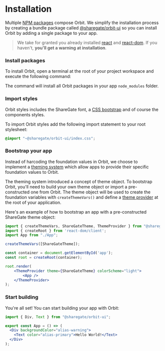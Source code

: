 
<Meta
    title="Installation"
    id="installation"
/>

# Installation

Multiple [NPM packages](https://www.npmjs.com/settings/orbit-ui/packages) compose Orbit. We simplify the installation process by creating a bundle package called [@sharegate/orbit-ui](https://www.npmjs.com/package/@sharegate/orbit-ui) so you can install Orbit by adding a single package to your app.

> We take for granted you already installed [react](https://www.npmjs.com/package/react) and [react-dom](https://www.npmjs.com/package/react-dom). If you haven't, **you'll get a warning at installation**.

### Install packages

To install Orbit, open a terminal at the root of your project workspace and execute the following command:

<PackageInstallationSnippet packageName="bundle" />

The command will install all Orbit packages in your app `node_modules` folder.

### Import styles

Orbit styles includes the ShareGate font, a [CSS bootstrap](https://github.com/gsoft-inc/sg-orbit/tree/master/packages/css/src) and of course the components styles.

To import Orbit styles add the following import statement to your root stylesheet:

```css
@import "~@sharegate/orbit-ui/index.css";
```

### Bootstrap your app

Instead of harcoding the foundation values in Orbit, we choose to implement a [theming system](?path=/docs/theming--page) which allow apps to provide their specific foundation values to Orbit.

The theming system introduced a concept of theme object. To bootstrap Orbit, you'll need to build your own theme object or import a pre-constructed one from Orbit. The theme object will be used to create the foundation variables with `createThemeVars()` and define a [theme provider](?path=/docs/theme-provider--default-story) at the root of your application.

Here's an example of how to bootstrap an app with a pre-constructed ShareGate theme object:

```jsx
import { createThemeVars, ShareGateTheme, ThemeProvider } from "@sharegate/orbit-ui";
import { createRoot } from 'react-dom/client';
import App from "./App";

createThemeVars([ShareGateTheme]);

const container = document.getElementById('app');
const root = createRoot(container);

root.render(
    <ThemeProvider theme={ShareGateTheme} colorScheme="light">
        <App />
    </ThemeProvider>
);
```

### Start building

You're all set! You can start building your app with Orbit:

```jsx
import { Div, Text } from "@sharegate/orbit-ui";

export const App = () => (
  <Div backgroundColor="alias-warning">
    <Text color="alias-primary">Hello World!</Text>
  </Div>
);
```

